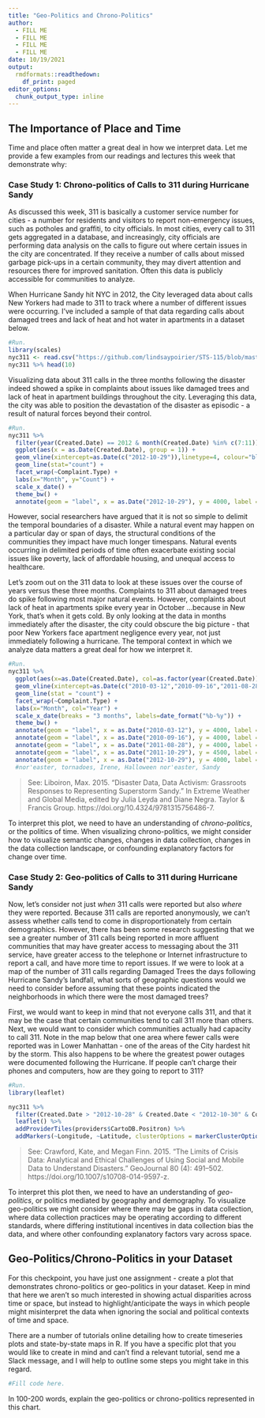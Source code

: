 ```yaml
---
title: "Geo-Politics and Chrono-Politics"
author:
  - FILL ME
  - FILL ME
  - FILL ME
  - FILL ME
date: 10/19/2021
output: 
  rmdformats::readthedown:
    df_print: paged
editor_options: 
  chunk_output_type: inline
---
```


## The Importance of Place and Time

Time and place often matter a great deal in how we interpret data. Let me provide a few examples from our readings and lectures this week that demonstrate why:

### Case Study 1: Chrono-politics of Calls to 311 during Hurricane Sandy

As discussed this week, 311 is basically a customer service number for cities - a number for residents and visitors to report non-emergency issues, such as potholes and graffiti, to city officials. In most cities, every call to 311 gets aggregated in a database, and increasingly, city officials are performing data analysis on the calls to figure out where certain issues in the city are concentrated. If they receive a number of calls about missed garbage pick-ups in a certain community, they may divert attention and resources there for improved sanitation. Often this data is publicly accessible for communities to analyze. 

When Hurricane Sandy hit NYC in 2012, the City leveraged data about calls New Yorkers had made to 311 to track where a number of different issues were occurring. I've included a sample of that data regarding calls about damaged trees and lack of heat and hot water in apartments in a dataset below.

```r
#Run. 
library(scales)
nyc311 <- read.csv("https://github.com/lindsaypoirier/STS-115/blob/master/datasets/311_before_2015.csv?raw=true", stringsAsFactors = FALSE) 
nyc311 %>% head(10)
```


Visualizing data about 311 calls in the three months following the disaster indeed showed a spike in complaints about issues like damaged trees and lack of heat in apartment buildings throughout the city. Leveraging this data, the city was able to position the devastation of the disaster as episodic - a result of natural forces beyond their control.

```r
#Run. 
nyc311 %>% 
  filter(year(Created.Date) == 2012 & month(Created.Date) %in% c(7:11)) %>%
  ggplot(aes(x = as.Date(Created.Date), group = 1)) +
  geom_vline(xintercept=as.Date(c("2012-10-29")),linetype=4, colour="black") +
  geom_line(stat="count") + 
  facet_wrap(~Complaint.Type) + 
  labs(x="Month", y="Count") +
  scale_x_date() +
  theme_bw() +
  annotate(geom = "label", x = as.Date("2012-10-29"), y = 4000, label = "Hurricane Sandy", angle = 90)
```

However, social researchers have argued that it is not so simple to delimit the temporal boundaries of a disaster. While a natural event may happen on a particular day or span of days, the structural conditions of the communities they impact have much longer timespans. Natural events occurring in delimited periods of time often exacerbate existing social issues like poverty, lack of affordable housing, and unequal access to healthcare. 

Let's zoom out on the 311 data to look at these issues over the course of years versus these three months.  Complaints to 311 about damaged trees do spike following most major natural events. However, complaints about lack of heat in apartments spike every year in October ...because in New York, that's when it gets cold. By only looking at the data in months immediately after the disaster, the city could obscure the big picture - that poor New Yorkers face apartment negligence every year, not just immediately following a hurricane. The temporal context in which we analyze data matters a great deal for how we interpret it. 

```r
#Run. 
nyc311 %>% 
  ggplot(aes(x=as.Date(Created.Date), col=as.factor(year(Created.Date)), group = year(Created.Date))) +
  geom_vline(xintercept=as.Date(c("2010-03-12","2010-09-16","2011-08-28","2011-10-29","2012-10-29")),linetype=4, colour="black") +
  geom_line(stat = "count") + 
  facet_wrap(~Complaint.Type) +
  labs(x="Month", col="Year") +
  scale_x_date(breaks = "3 months", labels=date_format("%b-%y")) +
  theme_bw() +
  annotate(geom = "label", x = as.Date("2010-03-12"), y = 4000, label = "nor'easter", angle = 90) +
  annotate(geom = "label", x = as.Date("2010-09-16"), y = 4000, label = "tornadoes", angle = 90) +
  annotate(geom = "label", x = as.Date("2011-08-28"), y = 4000, label = "Hurricane Irene", angle = 90) +
  annotate(geom = "label", x = as.Date("2011-10-29"), y = 4500, label = "Halloween nor'easter", angle = 90) +
  annotate(geom = "label", x = as.Date("2012-10-29"), y = 4000, label = "Hurricane Sandy", angle = 90)
  #nor'easter, tornadoes, Irene, Halloween nor'easter, Sandy
```

> See: Liboiron, Max. 2015. “Disaster Data, Data Activism: Grassroots Responses to Representing Superstorm Sandy.” In Extreme Weather and Global Media, edited by Julia Leyda and Diane Negra. Taylor & Francis Group. https://doi.org/10.4324/9781315756486-7.

To interpret this plot, we need to have an understanding of *chrono-politics*, or the politics of time. When visualizing chrono-politics, we might consider how to visualize semantic changes, changes in data collection, changes in the data collection landscape, or confounding explanatory factors for change over time. 

### Case Study 2: Geo-politics of Calls to 311 during Hurricane Sandy

Now, let's consider not just *when* 311 calls were reported but also *where* they were reported. Because 311 calls are reported anonymously, we can't assess whether calls tend to come in disproportionately from certain demographics. However, there has been some research suggesting that we see a greater number of 311 calls being reported in more affluent communities that may have greater access to messaging about the 311 service, have greater access to the telephone or Internet infrastructure to report a call, and have more time to report issues. If we were to look at a map of the number of 311 calls regarding Damaged Trees the days following Hurricane Sandy's landfall, what sorts of geographic questions would we need to consider before assuming that these points indicated the neighborhoods in which there were the most damaged trees? 

First, we would want to keep in mind that not everyone calls 311, and that it may be the case that certain communities tend to call 311 more than others. Next, we would want to consider which communities actually had capacity to call 311. Note in the map below that one area where fewer calls were reported was in Lower Manhattan - one of the areas of the City hardest hit by the storm. This also happens to be where the greatest power outages were documented following the Hurricane. If people can't charge their phones and computers, how are they going to report to 311?

```r
#Run.
library(leaflet)

nyc311 %>%
  filter(Created.Date > "2012-10-28" & Created.Date < "2012-10-30" & Complaint.Type == "Damaged Tree") %>%
  leaflet() %>% 
  addProviderTiles(providers$CartoDB.Positron) %>%
  addMarkers(~Longitude, ~Latitude, clusterOptions = markerClusterOptions())
```

> See: Crawford, Kate, and Megan Finn. 2015. “The Limits of Crisis Data: Analytical and Ethical Challenges of Using Social and Mobile Data to Understand Disasters.” GeoJournal 80 (4): 491–502. https://doi.org/10.1007/s10708-014-9597-z.

To interpret this plot then, we need to have an understanding of *geo-politics*, or politics mediated by geography and demography. To visualize geo-politics we might consider where there may be gaps in data collection, where data collection practices may be operating according to different standards, where differing institutional incentives in data collection bias the data, and where other confounding explanatory factors vary across space. 

## Geo-Politics/Chrono-Politics in your Dataset

For this checkpoint, you have just one assignment - create a plot that demonstrates chrono-politics or geo-politics in your dataset. Keep in mind that here we aren't so much interested in showing actual disparities across time or space, but instead to highlight/anticipate the ways in which people might misinterpret the data when ignoring the social and political contexts of time and space. 

There are a number of tutorials online detailing how to create timeseries plots and state-by-state maps in R. If you have a specific plot that you would like to create in mind and can't find a relevant tutorial, send me a Slack message, and I will help to outline some steps you might take in this regard.

```r
#Fill code here.
```

In 100-200 words, explain the geo-politics or chrono-politics represented in this chart. 
